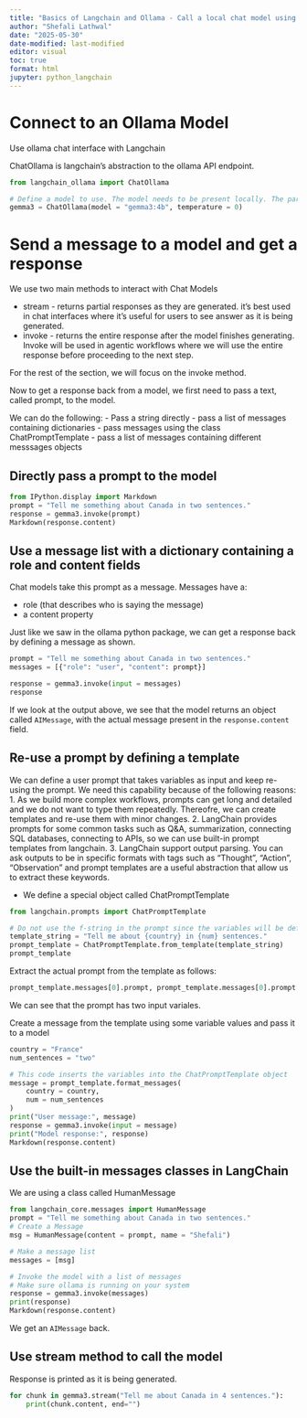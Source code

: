 ```yaml
---
title: "Basics of Langchain and Ollama - Call a local chat model using LangChain"
author: "Shefali Lathwal"
date: "2025-05-30"
date-modified: last-modified
editor: visual
toc: true
format: html
jupyter: python_langchain
---
```


# Connect to an Ollama Model

Use ollama chat interface with Langchain

ChatOllama is langchain's abstraction to the ollama API endpoint.

```python
from langchain_ollama import ChatOllama

# Define a model to use. The model needs to be present locally. The parameter, temperature, sets the creativity of the model, with 0 being least creative and 1 being the most creative.
gemma3 = ChatOllama(model = "gemma3:4b", temperature = 0)
```

# Send a message to a model and get a response

We use two main methods to interact with Chat Models

-   stream - returns partial responses as they are generated. it's best used in chat interfaces where it's useful for users to see answer as it is being generated.
-   invoke - returns the entire response after the model finishes generating. Invoke will be used in agentic workflows where we will use the entire response before proceeding to the next step.

For the rest of the section, we will focus on the invoke method.

Now to get a response back from a model, we first need to pass a text, called prompt, to the model.

We can do the following: - Pass a string directly - pass a list of messages containing dictionaries - pass messages using the class ChatPromptTemplate - pass a list of messages containing different messsages objects

## Directly pass a prompt to the model

```python
from IPython.display import Markdown
prompt = "Tell me something about Canada in two sentences."
response = gemma3.invoke(prompt)
Markdown(response.content)
```

## Use a message list with a dictionary containing a role and content fields

Chat models take this prompt as a message. Messages have a:

-   role (that describes who is saying the message)
-   a content property

Just like we saw in the ollama python package, we can get a response back by defining a message as shown.

```python
prompt = "Tell me something about Canada in two sentences."
messages = [{"role": "user", "content": prompt}]

response = gemma3.invoke(input = messages)
response
```

If we look at the output above, we see that the model returns an object called `AIMessage`, with the actual message present in the `response.content` field.

## Re-use a prompt by defining a template

We can define a user prompt that takes variables as input and keep re-using the prompt. We need this capability because of the following reasons: 1. As we build more complex workflows, prompts can get long and detailed and we do not want to type them repeatedly. Thereofre, we can create templates and re-use them with minor changes. 2. LangChain provides prompts for some common tasks such as Q&A, summarization, connecting SQL databases, connecting to APIs, so we can use built-in prompt templates from langchain. 3. LangChain support output parsing. You can ask outputs to be in specific formats with tags such as "Thought", "Action", "Observation" and prompt templates are a useful abstraction that allow us to extract these keywords.

-   We define a special object called ChatPromptTemplate

```python
from langchain.prompts import ChatPromptTemplate

# Do not use the f-string in the prompt since the variables will be defined later.
template_string = "Tell me about {country} in {num} sentences."
prompt_template = ChatPromptTemplate.from_template(template_string)
prompt_template
```

Extract the actual prompt from the template as follows:

```python
prompt_template.messages[0].prompt, prompt_template.messages[0].prompt.input_variables 
```

We can see that the prompt has two input variales.

Create a message from the template using some variable values and pass it to a model

```python

country = "France"
num_sentences = "two"

# This code inserts the variables into the ChatPromptTemplate object
message = prompt_template.format_messages(
    country = country,
    num = num_sentences
)
print("User message:", message)
response = gemma3.invoke(input = message)
print("Model response:", response)
Markdown(response.content)
```

## Use the built-in messages classes in LangChain

We are using a class called HumanMessage

```python
from langchain_core.messages import HumanMessage
prompt = "Tell me something about Canada in two sentences."
# Create a Message
msg = HumanMessage(content = prompt, name = "Shefali")

# Make a message list
messages = [msg]

# Invoke the model with a list of messages
# Make sure ollama is running on your system
response = gemma3.invoke(messages)
print(response)
Markdown(response.content)
```

We get an `AIMessage` back.

## Use stream method to call the model

Response is printed as it is being generated.

```python
for chunk in gemma3.stream("Tell me about Canada in 4 sentences."):
    print(chunk.content, end="")
```